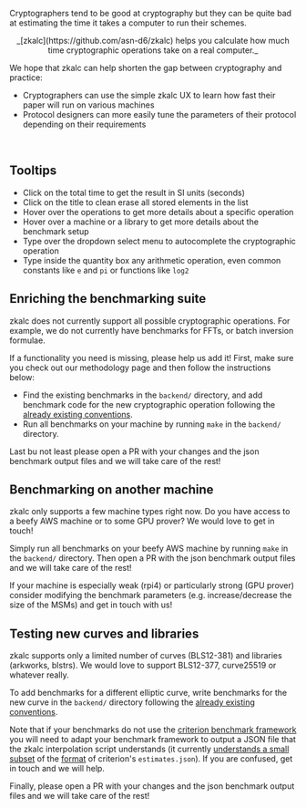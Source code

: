 


<Col span={16} offset={4} style={{ fontSize: "15px"}}>

Cryptographers tend to be good at cryptography but they can be quite bad at
estimating the time it takes a computer to run their schemes.

<center>
_[zkalc](https://github.com/asn-d6/zkalc) helps you calculate how much time
cryptographic operations take on a real computer._
</center>

We hope that zkalc can help shorten the gap between cryptography and practice:

- Cryptographers can use the simple zkalc UX to learn how fast their paper will
  run on various machines
- Protocol designers can more easily tune the parameters of their protocol
  depending on their requirements

<br />


## Tooltips


- Click on the total time to get the result in SI units (seconds)
- Click on the title to clean erase all stored elements in the list
- Hover over the operations to get more details about a specific operation
- Hover over a machine or a library to get more details about the benchmark setup
- Type over the dropdown select menu to autocomplete the cryptographic operation
- Type inside the quantity box any arithmetic operation,
  even common constants like `e` and `pi` or functions like `log2`

## Enriching the benchmarking suite

zkalc does not currently support all possible cryptographic operations. For
example, we do not currently have benchmarks for FFTs, or batch inversion formulae.

If a functionality you need is missing, please help us add it! First, make sure
you <Link href="/methodology">check out our methodology page</Link> and then
follow the instructions below:

- Find the existing benchmarks in the `backend/` directory, and add benchmark
  code for the new cryptographic operation following the
  [already existing conventions](https://github.com/asn-d6/zkalc/blob/main/backend/blstrs/benches/bench_blstrs.rs).
- Run all benchmarks on your machine by running `make` in the `backend/`
  directory.

Last bu not least please open a PR with your changes and the json benchmark output files
and we will take care of the rest!

## Benchmarking on another machine

zkalc only supports a few machine types right now. Do you have access to a beefy
AWS machine or to some GPU prover? We would love to get in touch!

Simply run all benchmarks on your beefy AWS machine by running `make` in the
`backend/` directory. Then open a PR with the json benchmark output files and we
will take care of the rest!

If your machine is especially weak (rpi4) or particularly strong (GPU prover)
consider modifying the benchmark parameters (e.g. increase/decrease the size of
the MSMs) and get in touch with us!

## Testing new curves and libraries

zkalc supports only a limited number of curves (BLS12-381) and libraries (arkworks, blstrs).
We would love to support BLS12-377, curve25519 or whatever really.

To add benchmarks for a different elliptic curve, write benchmarks for the new
curve in the `backend/` directory following the
[already existing conventions](https://github.com/asn-d6/zkalc/blob/main/backend/blstrs/benches/bench_blstrs.rs).

Note that if your benchmarks do not use the
[criterion benchmark framework](https://docs.rs/criterion/latest/criterion/) you
will need to adapt your benchmark framework to output a JSON file that the zkalc
interpolation script understands (it currently
[understands a small subset](https://github.com/asn-d6/zkalc/blob/main/perf/fit.py#L128)
of the
[format](https://github.com/asn-d6/zkalc/blob/main/perf/blstrs/estimates.json)
of criterion's `estimates.json`). If you are confused, get in touch and we will
help.

Finally, please open a PR with your changes and the json benchmark output files
and we will take care of the rest!

</Col>

